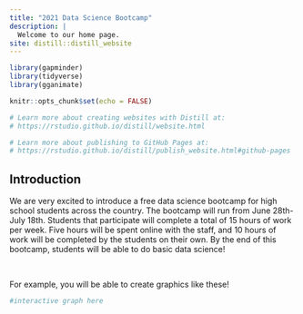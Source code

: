 ```yaml
---
title: "2021 Data Science Bootcamp"
description: |
  Welcome to our home page.
site: distill::distill_website
---
```


```r
library(gapminder)
library(tidyverse)
library(gganimate)

knitr::opts_chunk$set(echo = FALSE)

# Learn more about creating websites with Distill at:
# https://rstudio.github.io/distill/website.html

# Learn more about publishing to GitHub Pages at:
# https://rstudio.github.io/distill/publish_website.html#github-pages

```


## Introduction

We are very excited to introduce a free data science bootcamp for high school students across the country. The bootcamp will run from June 28th- July 18th. Students that participate will complete a total of 15 hours of work per week. Five hours will be spent online with the staff, and 10 hours of work will be completed by the students on their own. By the end of this bootcamp, students will be able to do basic data science!

&nbsp;

For example, you will be able to create graphics like these! 

```r
#interactive graph here
```

